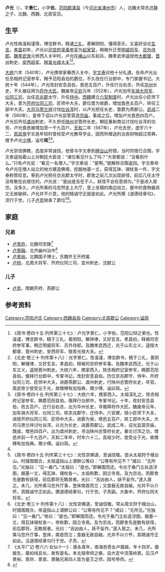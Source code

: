 '''卢光'''（{{bd|506年||567年||}}），字'''景仁'''，小字'''伯'''，[[范阳郡|范阳郡]][[涿县|涿县]]（今[[河北省|河北省]][[涿州市|涿州市]]）人，北魏太常丞[[卢静_(北魏)|卢静]]之子，北魏、西魏、北周官员。

==生平==
卢光性格温和谨慎，博览群书，精通[[三礼|三礼]]，善解阴阳，懂得音乐，又喜好谈论[[玄言|玄言]]。[[孝昌|孝昌]]初年，卢光以[[司空府录事参军|司空府录事参军]]为[[起家官|起家官]]，稍微升迁至[[明威将军|明威将军]]、[[员外侍郎|员外侍郎]]。[[魏孝武帝|魏孝武帝]]元修西入关中时，卢光在[[崤山|崤山]]以东起兵，魏孝武帝遥授他[[大都督|大都督]]、[[晋州_(北魏)|晋州]]刺史、[[安西将军|安西将军]]、[[银青光禄大夫|银青光禄大夫]]<ref>《周书·卷四十五·列传第三十七》：卢光字景仁，小字伯，范阳公辩之弟也。性温谨，博览群书，精于三礼，善阴阳，解钟律，又好玄言。孝昌初，释褐司空府参军事，稍迁明威将军、员外侍郎。及魏孝武西迁，光于山东立义，遥授大都督、晋州刺史、安西将军、银青光禄大夫。</ref><ref name=autogenerated1>《北史·卷三十·列传第十八》：光字景仁。性温谨，博览群书，精于三礼，善阴阳，解锺律，又好玄言。孝昌初，释褐司空府参军事。及魏孝武西迁，光于山东立义，遥授晋州刺史。大统六年，携家西入，除丞相府记室参军，赐爵范阳县伯。俄拜行台郎中，专掌书记，改封安息县伯。历位京兆郡守、侍中、开府仪同三司、匠师中大夫，进爵燕郡公、虞州刺史，行陕州总管府长史，卒官。周武帝少尝受业于光，故赠赙有加恒典，赠少傅，谥曰简。</ref>。

[[大统_(西魏)|大统]]六年（540年），卢光携带家眷西入关中，[[宇文泰|宇文泰]]对他十分礼遇，任命卢光出任丞相府记室参军，赐予范阳县伯的爵位，不久改任行台郎中，专门掌握书记。大统十年（544年），卢光改封安息县伯，食邑五百户，升任行台右丞，外任[[华州_(西魏)|华州]]长史，不久被征拜为[[将作大匠|将作大匠]]。魏废帝[[元钦|元钦]]元年（552年），卢光加号[[车骑大将军|车骑大将军]]、[[仪同三司|仪同三司]]，出任[[京兆郡|京兆郡]]太守，升任[[侍中|侍中]]。[[西魏|西魏]]建立[[六官制度|六官制度]]时，卢光出任小匠师下大夫，晋为[[开府仪同三司|开府仪同三司]]、匠师中大夫，爵位晋为侯爵，增加食邑五百户，转任工部中大夫。[[大司马|大司马]][[贺兰祥|贺兰祥]]讨伐[[吐谷浑|吐谷浑]]时，以卢光担任长史，晋爵为燕郡公。[[武成_(北周)|武成]]二年（560年），皇帝下诏以卢光监管营造[[宗庙|宗庙]]，事成之后，增加卢光食邑四百户。卢光后外任[[虞州|虞州]]刺史，不久担任[[陕州|陕州]]总管府长史。朝廷重新商议讨伐吐谷浑的功劳，卢光食邑被增加至一千九百户。[[天和_(北周)|天和]]二年（567年），卢光去世，虚岁六十二，[[周武帝|周武帝]]宇文邕年轻时曾经受卢光教导学业，因而所赠送的治丧财物超过常典，赠予卢光[[少傅|少傅]]，谥号'''简'''<ref>《周书·卷四十五·列传第三十七》：大统六年，携家西入。太祖深礼之，除丞相府记室参军，赐爵范阳县伯。俄拜行台郎中，专掌书记。十年，改封安息县伯，邑五百户。迁行台右丞，出为华州长史，寻徵拜将作大匠。魏废帝元年，加车骑大将军、仪同三司，除京兆郡守，迁侍中。六官建，授小匠师下大夫，进授开府仪同三司、匠师中大夫，进爵为侯，增邑五百户，转工部中大夫。大司马贺兰祥讨吐谷浑，以光为长史，进爵燕郡公。武成二年，诏光监营宗庙，既成，增邑四百户。出为虞州刺史，寻治陕州总管府长史。重论讨浑之功，增邑并前一千九百户。天和二年卒，时年六十二。高祖少时，尝受业于光，故赠赙有加恒典。赠少傅。谥曰简。</ref><ref name=autogenerated1 />。

卢光崇信佛教，态度非常诚信，他曾与宇文泰到[[檀台山|檀台山]]狩猎，当时狩猎已合围，宇文泰遥指着山上对朝廷大臣说：“诸位看见什么了吗？”大家都说：“没看到什么。”只有卢光说：“看见一名僧人。”宇文泰说：“是啊。”就解除合围返回。宇文泰命令卢光在僧人站立的地方建造佛塔，挖掘地基一丈，获得瓦钵、锡杖各一件，宇文泰称赞叹息。等到卢光担任京兆郡太守时，郡舍之前几次出现妖怪，前后几任太守没有敢在此居住的。卢光说：“是凶是吉在于人，妖怪不会任意胡为。”于是进入居住。没多久，卢光所乘的马忽然走上大厅，登上坐榻的南边站立，屋中的食物器具又无故破碎。卢光并不介意，他的精诚守正就是如此。卢光所撰《道德经章句》，流行于世。儿子[[卢贲|卢贲]]继承了爵位<ref>《周书·卷四十五·列传第三十七》：光性崇佛道，至诚信敬。尝从太祖狩于檀台山。时猎围既合，太祖遥指山上谓群公等曰：“公等有所见不？”咸曰：“无所见。”光独曰：“见一桑门。”太祖曰：“是也。”即解围而还。令光于桑门立处造浮图，掘基一丈，得瓦钵、锡杖各一。太祖称歎，因立寺焉。及为京兆，而郡舍先是数有妖怪，前后郡将无敢居者。光曰：“吉凶由人，妖不妄作。”遂入居之。未几，光所乘马忽升厅事，登床南首而立；又食器无故自破。光并不以介怀。其精诚守正如此。撰道德经章句，行于世。子贲嗣。大象中，开府仪同大将军。</ref><ref>《北史·卷三十·列传第十八》：光性崇佛道，至诚信敬。常从周文狩于檀台山，时猎围既合，帝遥指山上谓群公曰：“公等有所见不？”咸曰：“无所见。”光独曰：“见一桑门。”帝曰：“是也。”即解围而还。令光于桑门立处造浮图。掘基一丈，得瓦钵锡杖各一，帝称歎，因立寺焉。及为京兆，而郡舍先是数有妖怪，前后郡将，无敢居者。光曰：“吉凶由人，妖不妄作。”遂入居之。未几，光所乘马忽升厅事，登床，南首而立；食器无故自破。光并不以介怀，其精诚守正如此。注道德经章句行于世。子贲。</ref>。

==家庭==
===兄弟===
*[[卢景祚|卢景祚]]，北魏司空掾<ref>《太平广记·卷六六·女仙十一》：唐永真年，南海贡奇女卢眉娘，年十四岁。眉娘生，眉如线且长，故有是名。本北祖帝师之裔，自大定中流落岭表。后汉卢景裕、景祚、景宣、景融兄弟四人皆为皇王之师，因号帝师。</ref>
*[[卢景融|卢景融]]，北齐幽州治中<ref>{{Cite book | author = 吴钢主编| title = 《全唐文补遗 千唐志斋新藏专辑》 | location = 西安 | publisher = 三秦出版社  | date =2006 | pages =125-126 |ISBN =7-80736-085-2| accessdate = 2015-03-14 | url = | language= zh-hant| quote = }}</ref>
*[[卢景裕|卢景裕]]，北魏国子博士，东魏齐王开府属
*[[卢辩|卢辩]]，北周大将军、开府仪同三司、宜州刺史、沈献公

===儿子===
*[[卢贲|卢贲]]，隋朝开府、燕郡公

==参考资料==
{{reflist}}

[[Category:范阳卢氏|Category:范阳卢氏]]
[[Category:西魏县伯|Category:西魏县伯]]
[[Category:北周郡公|Category:北周郡公]]
[[Category:谥简|Category:谥简]]